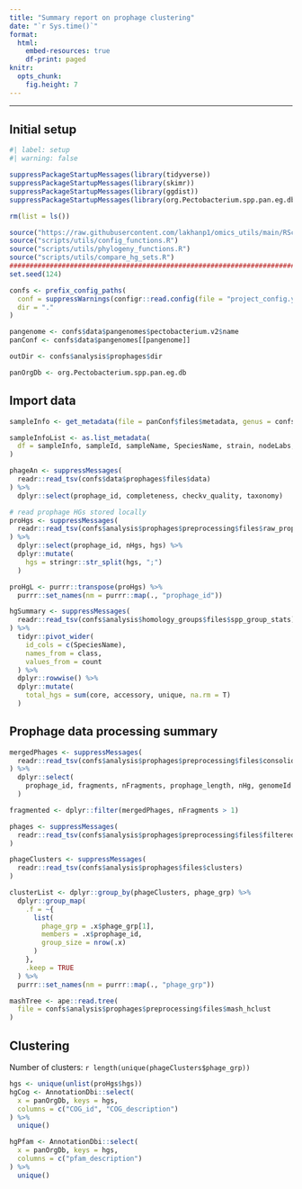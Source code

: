 ```yaml
---
title: "Summary report on prophage clustering"
date: "`r Sys.time()`"
format: 
  html: 
    embed-resources: true
    df-print: paged
knitr: 
  opts_chunk:
    fig.height: 7
---
```


***

## Initial setup

```r
#| label: setup
#| warning: false

suppressPackageStartupMessages(library(tidyverse))
suppressPackageStartupMessages(library(skimr))
suppressPackageStartupMessages(library(ggdist))
suppressPackageStartupMessages(library(org.Pectobacterium.spp.pan.eg.db))

rm(list = ls())

source("https://raw.githubusercontent.com/lakhanp1/omics_utils/main/RScripts/utils.R")
source("scripts/utils/config_functions.R")
source("scripts/utils/phylogeny_functions.R")
source("scripts/utils/compare_hg_sets.R")
################################################################################
set.seed(124)

confs <- prefix_config_paths(
  conf = suppressWarnings(configr::read.config(file = "project_config.yaml")),
  dir = "."
)

pangenome <- confs$data$pangenomes$pectobacterium.v2$name
panConf <- confs$data$pangenomes[[pangenome]]

outDir <- confs$analysis$prophages$dir

panOrgDb <- org.Pectobacterium.spp.pan.eg.db
```

## Import data

```r
sampleInfo <- get_metadata(file = panConf$files$metadata, genus = confs$genus)

sampleInfoList <- as.list_metadata(
  df = sampleInfo, sampleId, sampleName, SpeciesName, strain, nodeLabs, genomeId
)

phageAn <- suppressMessages(
  readr::read_tsv(confs$data$prophages$files$data)
) %>%
  dplyr::select(prophage_id, completeness, checkv_quality, taxonomy)

# read prophage HGs stored locally
proHgs <- suppressMessages(
  readr::read_tsv(confs$analysis$prophages$preprocessing$files$raw_prophage_hg)
) %>%
  dplyr::select(prophage_id, nHgs, hgs) %>%
  dplyr::mutate(
    hgs = stringr::str_split(hgs, ";")
  )

proHgL <- purrr::transpose(proHgs) %>%
  purrr::set_names(nm = purrr::map(., "prophage_id"))

hgSummary <- suppressMessages(
  readr::read_tsv(confs$analysis$homology_groups$files$spp_group_stats)
) %>%
  tidyr::pivot_wider(
    id_cols = c(SpeciesName),
    names_from = class,
    values_from = count
  ) %>%
  dplyr::rowwise() %>%
  dplyr::mutate(
    total_hgs = sum(core, accessory, unique, na.rm = T)
  )

```

## Prophage data processing summary

```r
mergedPhages <- suppressMessages(
  readr::read_tsv(confs$analysis$prophages$preprocessing$files$consolidated)
) %>%
  dplyr::select(
    prophage_id, fragments, nFragments, prophage_length, nHg, genomeId
  )

fragmented <- dplyr::filter(mergedPhages, nFragments > 1)

phages <- suppressMessages(
  readr::read_tsv(confs$analysis$prophages$preprocessing$files$filtered)
)

phageClusters <- suppressMessages(
  readr::read_tsv(confs$analysis$prophages$files$clusters)
)

clusterList <- dplyr::group_by(phageClusters, phage_grp) %>% 
  dplyr::group_map(
    .f = ~{
      list(
        phage_grp = .x$phage_grp[1],
        members = .x$prophage_id,
        group_size = nrow(.x)
      )
    },
    .keep = TRUE
  ) %>% 
  purrr::set_names(nm = purrr::map(., "phage_grp"))

mashTree <- ape::read.tree(
  file = confs$analysis$prophages$preprocessing$files$mash_hclust
)
```

## Clustering

Number of clusters: `r length(unique(phageClusters$phage_grp))`

```r
hgs <- unique(unlist(proHgs$hgs))
hgCog <- AnnotationDbi::select(
  x = panOrgDb, keys = hgs,
  columns = c("COG_id", "COG_description")
) %>% 
  unique()

hgPfam <- AnnotationDbi::select(
  x = panOrgDb, keys = hgs,
  columns = c("pfam_description")
) %>% 
  unique()

```
